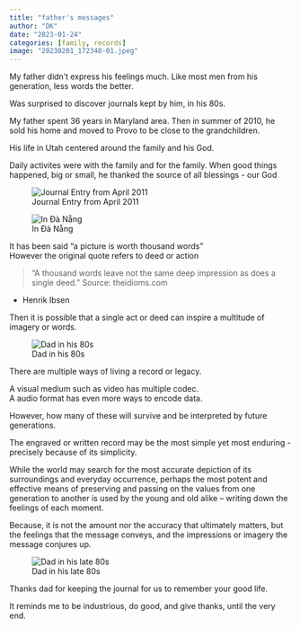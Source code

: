 ---
title: "father's messages"
author: "DK"
date: "2023-01-24"
categories: [family, records]
image: "20230201_172340-01.jpeg"
---

My father didn't express his feelings much.
Like most men from his generation, less words the better.

Was surprised to discover journals kept by him, in his 80s.

My father spent 36 years in Maryland area.
Then in summer of 2010, he sold his home and moved to Provo to be close to the grandchildren.

His life in Utah centered around the family and his God.

Daily activites were with the family and for the family.
When good things happened, big or small, he thanked the source of all blessings - our God

![Journal Entry from April 2011](Epson_01252023194746_3.jpg)

![In  Đà Nẵng](EPSON044-02.jpeg)

It has been said "a picture is worth thousand words"  
However the original quote refers to deed or action

> “A thousand words leave not the same deep impression as does a single deed.” Source: theidioms.com
 
- Henrik Ibsen

Then it is possible that a single act or deed can inspire a multitude of imagery or words.

![Dad in his 80s](IMG_0286.JPG)

There are multiple ways of living a record or legacy.

A visual medium such as video has multiple codec.  
A audio format has even more ways to encode data.

However, how many of these will survive and be interpreted by future generations.

The engraved or written record may be the most simple yet most enduring - precisely because of its simplicity.

While the world may search for the most accurate depiction of its surroundings and everyday occurrence, perhaps the most potent and effective means of preserving and passing on the values from one generation to another is used by the young and old alike -- writing down the feelings of each moment.

Because, it is not the amount nor the accuracy that ultimately matters, but the feelings that the message conveys, and the impressions or imagery the message conjures up.

![Dad in his late 80s](IMG_9527 (3).JPG)

Thanks dad for keeping the journal for us to remember your good life.

It reminds me to be industrious, do good, and give thanks, until the very end.
